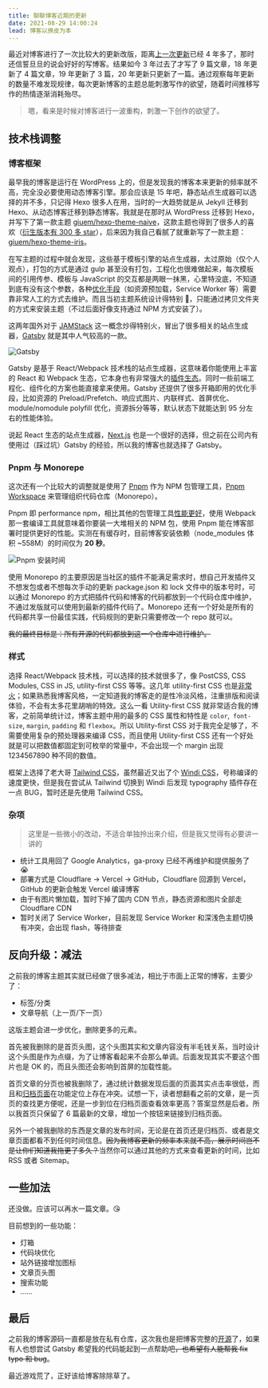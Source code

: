 ```yaml
---
title: 聊聊博客近期的更新
date: 2021-08-29 14:00:24
lead: 博客以换皮为本
---
```


最近对博客进行了一次比较大的更新改版，距离[上一次更新](/a-new-beginning-to-blog)已经 4 年多了，那时还信誓旦旦的说会好好的写博客。结果如今 3 年过去了才写了 9 篇文章，18 年更新了 4 篇文章，19 年更新了 3 篇，20 年更新只更新了一篇。通过观察每年更新的数量不难发现规律，每次更新博客的主题总能刺激写作的欲望，随着时间推移写作的热情逐渐消耗殆尽。

> 嗯，看来是时候对博客进行一波重构，刺激一下创作的欲望了。

## 技术栈调整

### 博客框架

最早我的博客是运行在 WordPress 上的，但是发现我的博客本来更新的频率就不高，完全没必要使用动态博客引擎。那会应该是 15 年吧，静态站点生成器可以选择的并不多，只记得 Hexo 很多人在用，当时的一大趋势就是从 Jekyll 迁移到 Hexo、从动态博客迁移到静态博客。我就是在那时从 WordPress 迁移到 Hexo，并写下了第一款主题 [giuem/hexo-theme-naive](https://github.com/giuem/hexo-theme-naive)，这款主题也得到了很多人的喜欢（[衍生版本有 300 多 star](https://github.com/frostfan/hexo-theme-polarbear)），后来因为我自己看腻了就重新写了一款主题：[giuem/hexo-theme-iris](https://github.com/giuem/hexo-theme-iris)。

在写主题的过程中就会发现，这些基于模板引擎的站点生成器，太过原始（仅个人观点），打包的方式是通过 gulp 甚至没有打包，工程化也很难做起来，每次模板间的引用传参、模板与 JavaScript 的交互都是两眼一抹黑，心里特没底，不知道到底有没有这个参数，各种[优化手段](/how-fast-is-my-blog/#博客的优化)（如资源预加载，Service Worker 等）需要靠非常人工的方式去维护。而且当初主题系统设计得特别 💩，只能通过拷贝文件夹的方式来安装主题（不过后面好像支持通过 NPM 方式安装了）。

这两年国外对于 [JAMStack](https://jamstack.org/) 这一概念炒得特别火，冒出了很多相关的站点生成器，[Gatsby](https://www.gatsbyjs.com/) 就是其中人气较高的一款。

![Gatsby](./images/gatsby-logo.png)

Gatsby 是基于 React/Webpack 技术栈的站点生成器，这意味着你能使用上丰富的 React 和 Webpack 生态，它本身也有非常强大的[插件生态](https://www.gatsbyjs.com/plugins/)。同时一些前端工程化、组件化的方案也能直接拿来使用。Gatsby 还提供了很多开箱即用的优化手段，比如资源的 Preload/Prefetch、响应式图片、内联样式、首屏优化、module/nomodule polyfill 优化，资源拆分等等，默认状态下就能达到 95 分左右的性能体验。

说起 React 生态的站点生成器，[Next.js](https://nextjs.org/) 也是一个很好的选择，但之前在公司内有使用过（踩过坑）Gatsby 的经验，所以我的博客也就选择了 Gatsby。

### Pnpm 与 Monorepe

这次还有一个比较大的调整就是使用了 [Pnpm](https://pnpm.io/) 作为 NPM 包管理工具，[Pnpm Workspace](https://pnpm.io/workspaces) 来管理组织代码仓库（Monorepo）。

Pnpm 即 performance npm，相比其他的包管理工具[性能更好](https://pnpm.io/benchmarks)，使用 Webpack 那一套编译工具就意味着你要装一大堆相关的 NPM 包，使用 Pnpm 能在博客部署时提供更好的性能。实测在有缓存时，目前博客安装依赖（node_modules 体积 ~558M）的时间仅为 **20 秒**。

![Pnpm 安装时间](./images/pnpm-installation-time.png)

使用 Monorepo 的主要原因是当社区的插件不能满足需求时，想自己开发插件又不想发包或者不想每次手动的更新 package.json 和 lock 文件中的版本号时，可以通过 Monorepo 的方式把插件代码和博客的代码都放到一个代码仓库中维护，不通过发版就可以使用到最新的插件代码了。Monorepo 还有一个好处是所有的代码都共享一份最佳实践，代码规则的更新只需要修改一个 repo 就可以。

~~我的最终目标是：所有开源的代码都放到这一个仓库中进行维护。~~

### 样式

选择 React/Webpack 技术栈，可以选择的技术就很多了，像 PostCSS, CSS Modules, CSS in JS, utility-first CSS 等等。这几年 utility-first CSS 也是[非常火](https://2020.stateofcss.com/zh-Hans/technologies/methodologies/)；如果熟悉我博客风格，一定知道我的博客走的是性冷淡风格，注重排版和阅读体验，不会有太多花里胡哨的特效。这么一看 Utility-first CSS 就非常适合我的博客，之前简单统计过，博客主题中用的最多的 CSS 属性和特性是 `color`,` font-size`, `margin`, `padding` 和 `flexbox`。所以 Utility-first CSS 对于我完全足够了，不需要使用复杂的预处理器来编译 CSS，而且使用 Utility-first CSS 还有一个好处就是可以把数值都固定到可枚举的常量中，不会出现一个 margin 出现 1234567890 种不同的数值。

框架上选择了老大哥 [Tailwind CSS](https://tailwindcss.com/)，虽然最近又出了个 [Windi CSS](https://windicss.org/)，号称编译的速度更快，但是我在尝试从 Tailwind 切换到 Windi 后发现 typography 插件存在一点 BUG，暂时还是先使用 Tailwind CSS。

### 杂项

> 这里是一些微小的改动，不适合单独拎出来介绍，但是我又觉得有必要讲一讲的

- 统计工具用回了 Google Analytics，ga-proxy 已经不再维护和提供服务了 😭
- 部署方式是 Cloudflare -> Vercel -> GitHub，Cloudflare 回源到 Vercel，GitHub 的更新会触发 Vercel 编译博客
- 由于有图片懒加载，暂时下掉了国内 CDN 节点，静态资源和图片全部走 Cloudflare CDN
- 暂时关闭了 Service Worker，目前发现 Service Worker 和深浅色主题切换有冲突，会出现 flash，等待排查

## 反向升级：减法

之前我的博客主题其实就已经做了很多减法，相比于市面上正常的博客，主要少了：

- 标签/分类
- 文章导航（上一页/下一页）

这版主题会进一步优化，删除更多的元素。

首先被我删除的是首页头图，这个头图其实和文章内容没有半毛钱关系，当时设计这个头图是作为点缀，为了让博客看起来不会那么单调。后面发现其实不要这个图片也是 OK 的，而且头图还会影响到首屏的加载性能。

首页文章的分页也被我删除了，通过统计数据发现后面的页面其实点击率很低，而且和[归档页面](/archives/)在功能定位上存在冲突。试想一下，读者想翻看之前的文章，是一页页的查找更方便呢，还是一步到位在归档页面查看效率更高？答案显然是后者。所以我首页只保留了 6 篇最新的文章，增加一个按钮来链接到归档页面。

另外一个被我删除的东西是文章的发布时间，无论是在首页还是归档页、或者是文章页面都看不到任何时间信息。~~因为我博客更新的频率本来就不高，展示时间岂不是让你们知道我拖更了多久？~~当然你可以通过其他的方式来查看更新的时间，比如 RSS 或者 Sitemap。

## 一些加法

还没做。应该可以再水一篇文章。😘

目前想到的一些功能：

- 灯箱
- 代码块优化
- 站外链接增加图标
- 文章页头图
- 搜索功能
- ……

## 最后

之前我的博客源码一直都是放在私有仓库，这次我也是把博客完整的[开源](https://github.com/giuem/monorepo)了，如果有人也想尝试 Gatsby 希望我的代码能起到一点帮助吧~~，也希望有人能帮我 fix typo 和 bug~~。

最近游戏荒了，正好该给博客除除草了。
